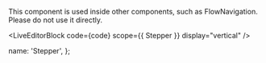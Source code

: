 
This component is used inside other components, such as FlowNavigation. Please do not use it directly.

<LiveEditorBlock code={code} scope={{ Stepper }} display="vertical" />
<GeneratePropsTable componentName="Stepper" />

  name: 'Stepper',
};
